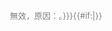 <noinclude><div></noinclude><div style="color: grey; border: 1px solid {{{bordercolor|lightpink}}}; margin: 2px auto; padding: 2px 10px; text-align: center; font-size:small">{{{text|↑該{{{1|投票}}}無效，原因：{{{reason}}}。}}}{{#if:{{{sign|}}}|{{{sign}}}}}</div></div><noinclude>{{doc}}</noinclude>